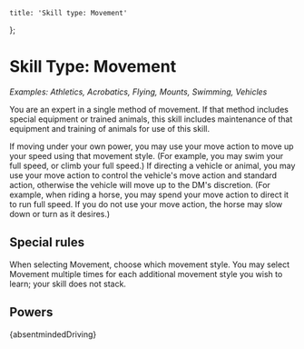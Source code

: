 
	title: 'Skill type: Movement'
};

# Skill Type: Movement

_Examples: Athletics, Acrobatics, Flying, Mounts, Swimming, Vehicles_

You are an expert in a single method of movement. If that method includes
special equipment or trained animals, this skill includes maintenance of that
equipment and training of animals for use of this skill.

If moving under your own power, you may use your move action to move up your
speed using that movement style. (For example, you may swim your full speed, or
climb your full speed.) If directing a vehicle or animal, you may use your move
action to control the vehicle's move action and standard action, otherwise the
vehicle will move up to the DM's discretion. (For example, when riding a horse,
you may spend your move action to direct it to run full speed. If you do not use
your move action, the horse may slow down or turn as it desires.)

## Special rules

When selecting Movement, choose which movement style. You may select Movement
multiple times for each additional movement style you wish to learn; your skill
does not stack.

## Powers

<Power>{absentmindedDriving}</Power>
